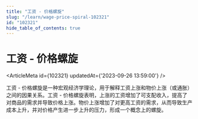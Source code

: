 ```yaml
---
title: "工资 - 价格螺旋"
slug: "/learn/wage-price-spiral-102321"
id: "102321"
hide_table_of_contents: true
---
```



# 工资 - 价格螺旋

<ArticleMeta id={102321} updatedAt={'2023-09-26 13:59:00'} />
<div className='border-solid border-b border-t-0 my-4 border-[var(--ifm-color-gray-300)]' />

工资 - 价格螺旋是一种宏观经济学理论，用于解释工资上涨和物价上涨（或通胀）之间的因果关系。工资 - 价格螺旋表明，上涨的工资增加了可支配收入，提高了对商品的需求并导致价格上涨。物价上涨增加了对更高工资的需求，从而导致生产成本上升，并对价格产生进一步上升的压力，形成一个概念上的螺旋。
